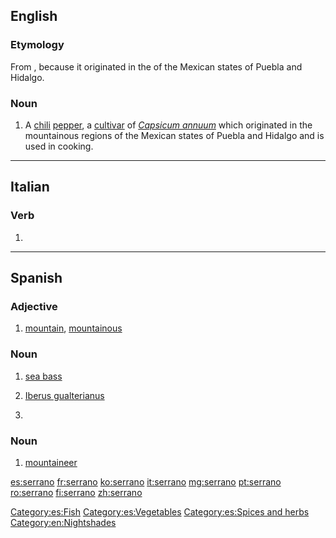 ==English==
{{wikipedia|Serrano pepper}}

===Etymology===
From {{etyl|es|en}} {{term|serrano||mountainous|lang=en}}, because it originated in the {{term|sierra|sierras|mountains|lang=es}} of the Mexican states of Puebla and Hidalgo.

===Noun===
{{en-noun}}

# A [[chili]] [[pepper]], a [[cultivar]] of ''[[Capsicum annuum]]'' which originated in the mountainous regions of the Mexican states of Puebla and Hidalgo and is used in cooking.  

----

==Italian==

===Verb===
{{head|it|verb form}}

# {{inflection of|serrare||3|p|pres|indc|lang=it}}

----

==Spanish==

===Adjective===
{{es-adj|f=serrana}}

# [[mountain]], [[mountainous]]

===Noun===
{{es-noun|m}}

# [[sea bass]]
# {{context|mollusc|lang=es}} [[w:Iberus gualterianus|Iberus gualterianus]]
# {{l/en|serrano}} {{gloss|serrano chili}}

===Noun===
{{es-noun|m|f=serrana}}

# [[mountaineer]]

[[Category:es:Fish]]
[[Category:es:Vegetables]]
[[Category:es:Spices and herbs]]
[[Category:en:Nightshades]]

[[es:serrano]]
[[fr:serrano]]
[[ko:serrano]]
[[it:serrano]]
[[mg:serrano]]
[[pt:serrano]]
[[ro:serrano]]
[[fi:serrano]]
[[zh:serrano]]